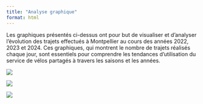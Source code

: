 ---
title: "Analyse graphique"
format: html
---

Les graphiques présentés ci-dessus ont pour but de visualiser et d'analyser l'évolution des trajets effectués à Montpellier au cours des années 2022, 2023 et 2024. Ces graphiques, qui montrent le nombre de trajets réalisés chaque jour, sont essentiels pour comprendre les tendances d'utilisation du service de vélos partagés à travers les saisons et les années.

![](nb_trajets_2022.png)

![](nb_trajets_2023.png)

![](nb_trajets_2024.png)
